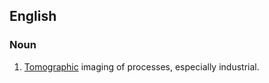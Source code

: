 ==English==

===Noun===
{{en-noun|-|head=[[process]] [[tomography]]}}

# {{lb|en|manufacturing|medicine}} [[tomographic|Tomographic]] imaging of processes, especially industrial.